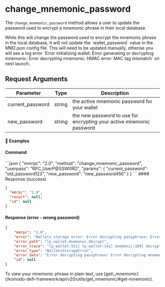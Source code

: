 
# change\_mnemonic\_password

The `change_mnemonic_password` method allows a user to update the password used to encrypt a mnemonic phrase in their local database.

<Note>
  While this will change the password used to encrypt the mnemonic phrase in the local database, it will not update the `wallet_password` value in the MM2.json config file.
  This will need to be updated manually, otherise you will see a log error `Error initializing wallet: Error generating or decrypting mnemonic: Error decrypting mnemonic: HMAC error: MAC tag mismatch` on next launch.
</Note>

## Request Arguments

| Parameter         | Type   | Description                                                          |
| ----------------- | ------ | -------------------------------------------------------------------- |
| current\_password | string | the active mnemonic password for your wallet                         |
| new\_password     | string | the new password to use for encrypting your active mnemonic password |

#### 📌 Examples

#### Command

<CodeGroup title="" tag="POST" label="change_mnemonic_password" mm2MethodDecorate="true">
  ```json
  {
    "mmrpc": "2.0",
    "method": "change_mnemonic_password",
    "userpass": "RPC_UserP@SSW0RD",
    "params": {
      "current_password": "old_password123",
      "new_password": "new_password456"
    }
  }
  ```
</CodeGroup>

<CollapsibleSection expandedText="Hide Response" collapsedText="Show Response">
  #### Response (success)

  ```json
  {
    "mmrpc": "2.0",
    "result": null,
    "id": null
  }
  ```

  #### Response (error - wrong password)

  ```json
  {
      "mmrpc": "2.0",
      "error": "Wallets storage error: Error decrypting passphrase: Error decrypting mnemonic: HMAC error: MAC tag mismatch",
      "error_path": "lp_wallet.mnemonic.decrypt",
      "error_trace": "lp_wallet:551] lp_wallet:141] mnemonic:109] decrypt:56]",
      "error_type": "WalletsStorageError",
      "error_data": "Error decrypting passphrase: Error decrypting mnemonic: HMAC error: MAC tag mismatch",
      "id": null
  }
  ```
</CollapsibleSection>

<Note>
  To view your mnemonic phrase in plain text, use [get\_mnemonic](/komodo-defi-framework/api/v20/utils/get_mnemonic/#get-mnemonic).
</Note>
